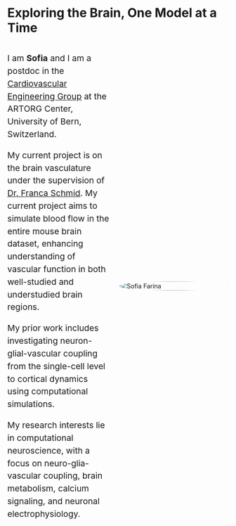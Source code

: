 # Exploring the Brain, One Model at a Time
<meta name="google-site-verification" content="eeozBuDU4ysIIed4Vfs3bypnJFkNLuNxoaltGSkQwaw" />

<div style="display: flex; align-items: center; gap: 20px; max-width: 900px; margin: 0 auto;">

  <div style="flex: 1; font-size: 1.2rem; line-height: 1.5;">
I am **Sofia** and I am a postdoc in the [Cardiovascular Engineering Group](https://www.artorg.unibe.ch/research/cve/index_eng.html) at the ARTORG Center, University of Bern, Switzerland.

My current project is on the brain vasculature under the supervision of [Dr. Franca Schmid](https://franca-schmid.com). My current project aims to simulate blood flow in the entire mouse brain dataset, enhancing understanding of vascular function in both well-studied and understudied brain regions.
 
My prior work includes investigating neuron-glial-vascular coupling from the single-cell level to cortical dynamics using computational simulations.

My research interests lie in computational neuroscience, with a focus on neuro-glia-vascular coupling, brain metabolism, calcium signaling, and neuronal electrophysiology.

</div>
<div style="flex: 0 0 250px;"> 
<img src="Photo/sofiafarina.png" alt="Sofia Farina" style="width: 100%; height: auto; border-radius: 50%;" />
  </div>

</div>
